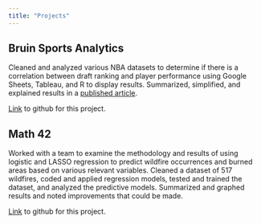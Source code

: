 ```yaml
---
title: "Projects"
---
```


## Bruin Sports Analytics

Cleaned and analyzed various NBA datasets to determine if there is a correlation between draft ranking and player performance using Google Sheets, Tableau, and R to display results. Summarized, simplified, and explained results in a [published article](https://www.bruinsportsanalytics.com/post/nba-draft-analysis).

[Link](https://github.com/chloeyhkim/bsa-fall23) to github for this project.

## Math 42

Worked with a team to examine the methodology and results of using logistic and LASSO regression to predict wildfire occurrences and burned areas based on various relevant variables. Cleaned a dataset of 517 wildfires, coded and applied regression models, tested and trained the dataset, and analyzed the predictive models. Summarized and graphed results and noted improvements that could be made.

[Link](https://github.com/chloeyhkim/math42project) to github for this project.